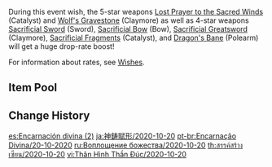 {{Wish
|name              = Epitome Invocation 2020-10-20
|image             = Epitome Invocation 2020-10-20.png
|type              = Weapon Event
|duration          = event
|time_start        = 2020-10-20 18:00:00
|time_end          = 2020-11-10 14:59:59
|preceding         = Epitome Invocation/2020-09-28
|succeeding        = Epitome Invocation/2020-11-11
|alongside         = Sparkling Steps/2020-10-20
}}
During this event wish, the 5-star weapons [[Lost Prayer to the Sacred Winds]] (Catalyst) and [[Wolf's Gravestone]] (Claymore) as well as 4-star weapons [[Sacrificial Sword]] (Sword), [[Sacrificial Bow]] (Bow), [[Sacrificial Greatsword]] (Claymore), [[Sacrificial Fragments]] (Catalyst), and [[Dragon's Bane]] (Polearm) will get a huge drop-rate boost!

For information about rates, see [[Wishes]].

==Item Pool==
{{Wish Pool
|^Lost Prayer to the Sacred Winds
|^Wolf's Gravestone
|^Sacrificial Sword
|^Sacrificial Bow
|^Sacrificial Greatsword
|^Sacrificial Fragments
|^Dragon's Bane
|Amos' Bow
|Aquila Favonia
|Primordial Jade Winged-Spear
|Skyward Atlas
|Skyward Blade
|Skyward Harp
|Skyward Pride
|Skyward Spine
|Barbara
|Beidou
|Bennett
|Chongyun
|Fischl
|Ningguang
|Noelle
|Razor
|Rust
|Sucrose
|Xiangling
|Xingqiu
|Eye of Perception
|Favonius Codex
|Favonius Greatsword
|Favonius Lance
|Favonius Sword
|Favonius Warbow
|Lion's Roar
|Rainslasher
|The Bell
|The Flute
|The Stringless
|The Widsith
|Black Tassel
|Bloodtainted Greatsword
|Cool Steel
|Debate Club
|Emerald Orb
|Ferrous Shadow
|Harbinger of Dawn
|Magic Guide
|Raven Bow
|Sharpshooter's Oath
|Skyrider Sword
|Slingshot
|Thrilling Tales of Dragon Slayers
}}

==Change History==
{{Change History|1.0}}

[[es:Encarnación divina (2)]]
[[ja:神鋳賦形/2020-10-20]]
[[pt-br:Encarnação Divina/20-10-2020]]
[[ru:Воплощение божества/2020-10-20]]
[[th:สรรค์สร้างเซียน/2020-10-20]]
[[vi:Thân Hình Thần Đúc/2020-10-20]]